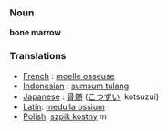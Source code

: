 === Noun ===
'''bone marrow'''

=== Translations ===
*[[French]] : [[moelle osseuse]]
*[[Indonesian]] : [[sumsum tulang]]
*[[Japanese]] : [[骨髄]] ([[こつずい]], kotsuzui)
*[[Latin]]: [[medulla ossium]]
*[[Polish]]: [[szpik kostny]] ''m''